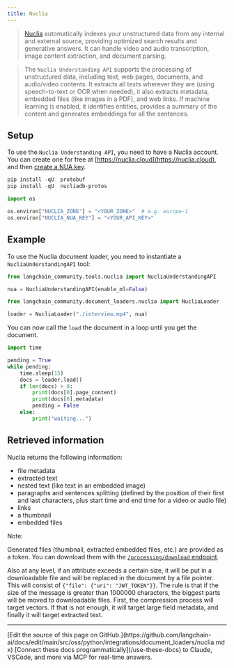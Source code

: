 ```yaml
---
title: Nuclia
---
```


>[Nuclia](https://nuclia.com) automatically indexes your unstructured data from any internal and external source, providing optimized search results and generative answers. It can handle video and audio transcription, image content extraction, and document parsing.

>The `Nuclia Understanding API` supports the processing of unstructured data, including text, web pages, documents, and audio/video contents. It extracts all texts wherever they are (using speech-to-text or OCR when needed), it also extracts metadata, embedded files (like images in a PDF), and web links. If machine learning is enabled, it identifies entities, provides a summary of the content and generates embeddings for all the sentences.

## Setup

To use the `Nuclia Understanding API`, you need to have a Nuclia account. You can create one for free at [https://nuclia.cloud](https://nuclia.cloud), and then [create a NUA key](https://docs.nuclia.dev/docs/docs/using/understanding/intro).

```python
pip install -qU  protobuf
pip install -qU  nucliadb-protos
```

```python
import os

os.environ["NUCLIA_ZONE"] = "<YOUR_ZONE>"  # e.g. europe-1
os.environ["NUCLIA_NUA_KEY"] = "<YOUR_API_KEY>"
```

## Example

To use the Nuclia document loader, you need to instantiate a `NucliaUnderstandingAPI` tool:

```python
from langchain_community.tools.nuclia import NucliaUnderstandingAPI

nua = NucliaUnderstandingAPI(enable_ml=False)
```

```python
from langchain_community.document_loaders.nuclia import NucliaLoader

loader = NucliaLoader("./interview.mp4", nua)
```

You can now call the `load` the document in a loop until you get the document.

```python
import time

pending = True
while pending:
    time.sleep(15)
    docs = loader.load()
    if len(docs) > 0:
        print(docs[0].page_content)
        print(docs[0].metadata)
        pending = False
    else:
        print("waiting...")
```

## Retrieved information

Nuclia returns the following information:

- file metadata
- extracted text
- nested text (like text in an embedded image)
- paragraphs and sentences splitting (defined by the position of their first and last characters, plus start time and end time for a video or audio file)
- links
- a thumbnail
- embedded files

Note:

  Generated files (thumbnail, extracted embedded files, etc.) are provided as a token. You can download them with the [`/processing/download` endpoint](https://docs.nuclia.dev/docs/api#operation/Download_binary_file_processing_download_get).

  Also at any level, if an attribute exceeds a certain size, it will be put in a downloadable file and will be replaced in the document by a file pointer. This will consist of `{"file": {"uri": "JWT_TOKEN"}}`. The rule is that if the size of the message is greater than 1000000 characters, the biggest parts will be moved to downloadable files. First, the compression process will target vectors. If that is not enough, it will target large field metadata, and finally it will target extracted text.

---

<Callout icon="pen-to-square" iconType="regular">
    [Edit the source of this page on GitHub.](https://github.com/langchain-ai/docs/edit/main/src/oss/python/integrations/document_loaders/nuclia.mdx)
</Callout>
<Tip icon="terminal" iconType="regular">
    [Connect these docs programmatically](/use-these-docs) to Claude, VSCode, and more via MCP for    real-time answers.
</Tip>
